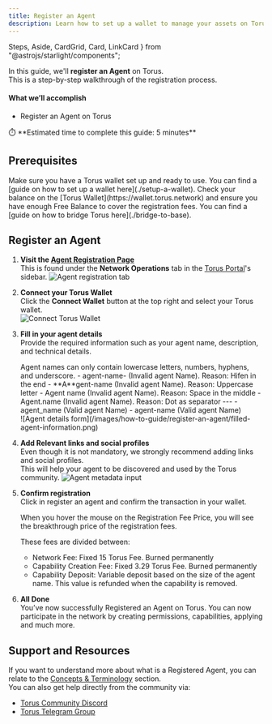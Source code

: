 ```yaml
---
title: Register an Agent
description: Learn how to set up a wallet to manage your assets on Torus.
---
```


  Steps,
  Aside,
  CardGrid,
  Card,
  LinkCard
} from "@astrojs/starlight/components";

In this guide, we'll **register an Agent** on Torus.  
This is a step-by-step walkthrough of the registration process.

#### What we’ll accomplish

- Register an Agent on Torus

<Aside>
⏱️ **Estimated time to complete this guide: 5 minutes**
</Aside>

## Prerequisites

<CardGrid>
  <Card title="Torus Wallet" icon="seti:license">
    Make sure you have a Torus wallet set up and ready to use.
    You can find a [guide on how to set up a wallet here](./setup-a-wallet).
  </Card>
  <Card title="Torus Balance" icon="seti:shell">
    Check your balance on the [Torus Wallet](https://wallet.torus.network) and ensure you have enough Free Balance to cover the registration fees.
    You can find a [guide on how to bridge Torus here](./bridge-to-base).
  </Card>
</CardGrid>

## Register an Agent

<Steps>

1. **Visit the [Agent Registration Page](https://portal.torus.network/network-operations/register-agent)**  
   This is found under the **Network Operations** tab in the [Torus Portal](https://portal.torus.network)'s sidebar. 
   ![Agent registration tab](/images/how-to-guide/register-an-agent/register-an-agent-button.png)

2. **Connect your Torus Wallet**  
   Click the **Connect Wallet** button at the top right and select your Torus wallet.  
   ![Connect Torus Wallet](/images/how-to-guide/register-an-agent/connect-wallet-on-portal.png)

3. **Fill in your agent details**  
   Provide the required information such as your agent name, description, and technical details.  
   <Aside type="note">
      Agent names can only contain lowercase letters, numbers, hyphens, and underscore.
       - agent-name-     (Invalid agent Name). Reason: Hifen in the end
       - **A**gent-name  (Invalid agent Name). Reason: Uppercase letter
       - Agent name      (Invalid agent Name). Reason: Space in the middle
       - Agent.name      (Invalid agent Name). Reason: Dot as separator
       ---
       - agent_name      (Valid agent Name)
       - agent-name      (Valid agent Name)
   </Aside>
   ![Agent details form](/images/how-to-guide/register-an-agent/filled-agent-information.png)

4. **Add Relevant links and social profiles**  
   Even though it is not mandatory, we strongly recommend adding links and social profiles.  
   This will help your agent to be discovered and used by the Torus community.
   ![Agent metadata input](/images/how-to-guide/register-an-agent/filled-agent-socials.png)

5. **Confirm registration**  
   Click in register an agent and confirm the transaction in your wallet.
   <Aside>
      When you hover the mouse on the Registration Fee Price, you will see the breakthrough price of the registration fees.    

      These fees are divided between:
      - Network Fee: Fixed 15 Torus Fee. Burned permanently
      - Capability Creation Fee: Fixed 3.29 Torus Fee. Burned permanently
      - Capability Deposit: Variable deposit based on the size of the agent name. This value is refunded when the capability is removed.
   </Aside>
      
4. **All Done**   
   You’ve now successfully Registered an Agent on Torus.
   You can now participate in the network by creating permissions, capabilities, applying and much more.


</Steps>


## Support and Resources
   If you want to understand more about what is a Registered Agent, you can relate to the [Concepts & Terminology](../getting-started/concepts) section.  
   You can also get help directly from the community via:

   - [Torus Community Discord](https://discord.gg/torus)  
   - [Torus Telegram Group](https://t.me/torusnetwork)  